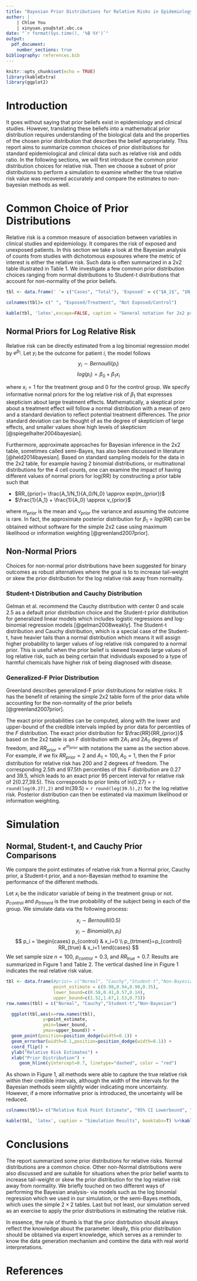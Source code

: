 ---
title: "Bayesian Prior Distributions for Relative Risks in Epidemiology"
author: |
    | Chloe You 
    | xinyuan.you@stat.ubc.ca
date: "`r format(Sys.time(), '%B %Y')`"
output: 
  pdf_document: 
    number_sections: true
bibliography: references.bib  
---

```{r setup, include=FALSE, warning=F, message=F}
knitr::opts_chunk$set(echo = TRUE)
library(kableExtra)
library(ggplot2)
```

# Introduction

It goes without saying that prior beliefs exist in epidemiology and clinical studies. However, translating these beliefs into a mathematical prior distribution requires understanding of the biological data and the properties of the chosen prior distribution that describes the belief appropriately. This report aims to summarize common choices of prior distributions for standard epidemiological and clinical data such as relative risk and odds ratio. In the following sections, we will first introduce the common prior distribution choices for relative risk. Then we choose a subset of prior distributions to perform a simulation to examine whether the true relative risk value was recovered accurately and compare the estimates to non-bayesian methods as well.

# Common Choice of Prior Distributions

Relative risk is a common measure of association between variables in clinical studies and epidemiology. It compares the risk of exposed and unexposed patients. In this section we take a look at the Bayesian analysis of counts from studies with dichotomous exposures where the metric of interest is either the relative risk. Such data is often summarized in a 2x2 table illustrated in Table 1. We investigate a few common prior distribution choices ranging from normal distributions to Student-t distributions that account for non-normality of the prior beliefs.

```{r table1, results="asis", echo=F}
tbl <- data.frame(' '= c("Cases", "Total"), 'Exposed' = c("$A_1$", "$N_1$"), 'Not Exposed'= c("$A_0$", "$N_0$"))

colnames(tbl)= c(" ", "Exposed/Treatment", "Not Exposed/Control")

kable(tbl, 'latex',escape=FALSE, caption = "General notation for 2x2 prior-data layout", booktabs=T) %>%kable_styling(latex_options = "hold_position")
```


## Normal Priors for Log Relative Risk

Relative risk can be directly estimated from a log binomial regression model by $e^{\beta_{1}}$. Let $y_i$ be the outcome for patient $i$, the model follows
$$
y_i \sim Bernoulli(p_i) 
$$
$$
log(p_i) = \beta_0 + \beta_1 x_i
$$

where $x_i = 1$ for the treatment group and 0 for the control group. We specify informative normal priors for the log relative risk of $\beta_1$ that expresses skepticism about large treatment effects. Mathematically, a skeptical prior about a treatment effect will follow a normal distribution with a mean of zero and a standard deviation to reflect potential treatment differences. The prior standard deviation can be thought of as the degree of skepticism of large effects, and smaller values show high levels of skepticism [@spiegelhalter2004bayesian].

Furthermore, approximate approaches for Bayesian inference in the 2x2 table, sometimes called semi-Bayes, has also been discussed in literature [@held2014bayesian]. Based on standard sampling models for the data in the 2x2 table, for example having 2 binomial distributions, or multinational distributions for the 4 cell counts, one can examine the impact of having different values of normal priors for log(RR) by constructing a prior table such that

  * $RR_{prior}= \frac{A_1/N_1}{A_0/N_0} \approx exp(m_{prior})$
  * $\frac{1}{A_1} + \frac{1}{A_0} \approx v_{prior}$
  
where $m_{prior}$ is the mean and $v_{prior}$ the variance and assuming the outcome is rare. In fact, the approximate posterior distribution for $\beta_1= log(RR)$ can be obtained without software for the simple 2x2 case using maximum likelihood or information weighting  [@greenland2007prior]. 

## Non-Normal Priors

Choices for non-normal prior distributions have been suggested for binary outcomes as robust alternatives where the goal is to to increase tail-weight or skew the prior distribution for the log relative risk away from normality. 

### Student-t Distribution and Cauchy Distribution

Gelman et al. recommend the Cauchy distribution with center 0 and scale 2.5 as a default prior distribution choice and the Student-t prior distribution for generalized linear models which includes logistic regressions and log-binomial regression models [@gelman2008weakly]. The Student-t distribution and Cauchy distribution, which is a special case of the Student-t, have heavier tails than a normal distribution which means it will assign higher probability to larger values of log relative risk compared to a normal prior. This is useful when the prior belief is skewed towards large values of log relative risk, such as being certain that individuals exposed to a type of harmful chemicals have higher risk of being diagnosed with disease. 

### Generalized-F Prior Distribution

Greenland describes generalized-F prior distributions for relative risks. It has the benefit of retaining the simple 2x2 table form of the prior data while accounting for the non-normality of the prior beliefs [@greenland2007prior]. 

The exact prior probabilities can be computed, along with the lower and upper-bound of the credible intervals implied by prior data for percentiles of the $F$ distribution. The exact prior distribution for $\frac{RR}{RR_{prior}}$ based on the 2x2 table is an F distribution with $2A_1$ and $2A_0$ degrees of freedom, and $RR_{prior}=e^{m_{prior}}$ with notations the same as the section above. For example, if we fix $RR_{prior} = 2$ and $A_1=100, A_0=1$, then the F prior distribution for relative risk has 200 and 2 degrees of freedom. The corresponding 2.5th and 97.5th percentiles of this F distribution are 0.27 and 39.5, which leads to an exact prior 95 percent interval for relative risk of 2(0.27,39.5). This corresponds to prior limits of ln(0.27) = `r round(log(0.27),2)` and ln(39.5) = `r round(log(39.5),2)` for the log relative risk. Posterior distribution can then be estimated via maximum likelihood or information weighting. 


# Simulation

## Normal, Student-t, and Cauchy Prior Comparisons

We compare the point estimates of relative risk from a Normal prior, Cauchy prior, a Student-t prior, and a non-Bayesian method to examine the performance of the different methods. 

Let $x_i$ be the indicator variable of being in the treatment group or not. $p_{control}$ and $p_{trtment}$ is the true probability of the subject being in each of the group. We simulate data via the following process:

$$
x_{i} \sim Bernoulli(0.5) 
$$
$$
y_i \sim Binomial(n, p_i) 
$$
$$
p_i = \begin{cases}
 p_{control} & x_i=0 \\
 p_{trtment}=p_{control} RR_{true}   & x_i=1
 \end{cases} 
$$
We set sample size $n=100$, $p_{control}=0.3$, and $RR_{true}=0.7$. Results are summarized in Figure 1 and Table 2. The vertical dashed line in Figure 1 indicates the real relative risk value.  

```{r figure-1-RR-coverage, echo=F, fig.cap="Relative Risk Posterior Estimates and Credible Intervals", fig.pos='h', fig.height= 3, fig.width=5}
tbl <- data.frame(#prior= c("Normal", "Cauchy","Student-t","Non-Bayesian"),
                  point_estimate = c(0.98,0.94,0.98,0.35), 
                  lower_bound=c(0.58,0.41,0.57,0.14),
                  upper_bound=c(1.52,1.67,1.53,0.73))
row.names(tbl) = c("Normal", "Cauchy","Student-t","Non-Bayesian")

  ggplot(tbl,aes(x=row.names(tbl),
              y=point_estimate,
              ymin=lower_bound,
              ymax=upper_bound)) +
  geom_point(position=position_dodge(width=0.1)) +
  geom_errorbar(width=0.1,position=position_dodge(width=0.1)) + 
  coord_flip() +
  ylab("Relative Risk Estimates") +
  xlab("Prior Distribution") +
     geom_hline(yintercept=0.7, linetype="dashed", color = "red")

```

As shown in Figure 1, all methods were able to capture the true relative risk within their credible intervals, although the width of the intervals for the Bayesian methods seem slightly wider indicating more uncertainty. However, if a more informative prior is introduced, the uncertainty will be reduced. 

```{r table2, echo=F}
colnames(tbl)= c("Relative Risk Point Estimate", "95% CI Lowerbound", "95% CI Upperbound")

kable(tbl, 'latex', caption = "Simulation Results", booktabs=T) %>%kable_styling(latex_options = "hold_position")
```

# Conclusions

The report summarized some prior distributions for relative risks. Normal distributions are a common choice. Other non-Normal distributions were also discussed and are suitable for situations when the prior belief wants to increase tail-weight or skew the prior distribution for the log relative risk away from normality. We briefly touched on two different ways of performing the Bayesian analysis- via models such as the log binomial regression which we used in our simulation, or the semi-Bayes methods, which uses the simple $2 \times 2$ tables. Last but not least, our simulation served as an exercise to apply the prior distributions in estimating the relative risk. 

In essence, the rule of thumb is that the prior distrbution should always reflect the knowledge about the parameter. Ideally, this prior distribution should be obtained via expert knowledge, which serves as a reminder to know the data generation mechanism and combine the data with real world interpretations. 

# References


